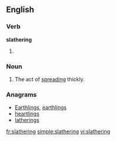 ==English==

===Verb===
'''slathering'''

# {{present participle of|slather}}

===Noun===
{{en-noun}}

# The act of [[spread]]ing thickly.

===Anagrams===
* [[Earthlings#English|Earthlings]], [[earthlings#English|earthlings]]
* [[heartlings#English|heartlings]]
* [[latherings#English|latherings]]

[[fr:slathering]]
[[simple:slathering]]
[[vi:slathering]]